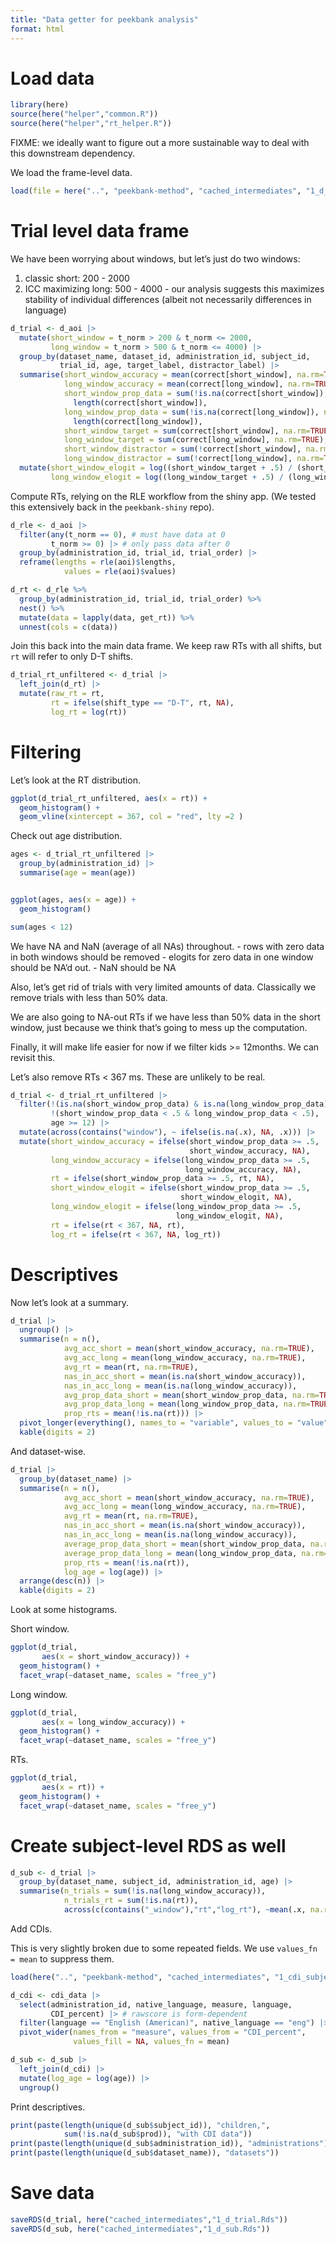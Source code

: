 ```yaml
---
title: "Data getter for peekbank analysis"
format: html
---
```


# Load data

```r
library(here)
source(here("helper","common.R"))
source(here("helper","rt_helper.R"))
```


FIXME: we ideally want to figure out a more sustainable way to deal with this downstream dependency.

We load the frame-level data. 

```r
load(file = here("..", "peekbank-method", "cached_intermediates", "1_d_aoi.Rds"))
```


# Trial level data frame

We have been worrying about windows, but let's just do two windows:

1. classic short: 200 - 2000
2. ICC maximizing long: 500 - 4000 - our analysis suggests this maximizes stability of individual differences (albeit not necessarily differences in language)

```r
d_trial <- d_aoi |>
  mutate(short_window = t_norm > 200 & t_norm <= 2000,
         long_window = t_norm > 500 & t_norm <= 4000) |>
  group_by(dataset_name, dataset_id, administration_id, subject_id,
           trial_id, age, target_label, distractor_label) |>
  summarise(short_window_accuracy = mean(correct[short_window], na.rm=TRUE),
            long_window_accuracy = mean(correct[long_window], na.rm=TRUE),
            short_window_prop_data = sum(!is.na(correct[short_window]), na.rm = TRUE) /
              length(correct[short_window]),
            long_window_prop_data = sum(!is.na(correct[long_window]), na.rm = TRUE) / 
              length(correct[long_window]),
            short_window_target = sum(correct[short_window], na.rm=TRUE),
            long_window_target = sum(correct[long_window], na.rm=TRUE),
            short_window_distractor = sum(!correct[short_window], na.rm=TRUE),
            long_window_distractor = sum(!correct[long_window], na.rm=TRUE)) |>
  mutate(short_window_elogit = log((short_window_target + .5) / (short_window_distractor + .5)),
         long_window_elogit = log((long_window_target + .5) / (long_window_distractor + .5)))
```

Compute RTs, relying on the RLE workflow from the shiny app. (We tested this extensively back in the `peekbank-shiny` repo). 

```r
d_rle <- d_aoi |>
  filter(any(t_norm == 0), # must have data at 0
         t_norm >= 0) |> # only pass data after 0
  group_by(administration_id, trial_id, trial_order) |>
  reframe(lengths = rle(aoi)$lengths, 
            values = rle(aoi)$values) 

d_rt <- d_rle %>%
  group_by(administration_id, trial_id, trial_order) %>%
  nest() %>%
  mutate(data = lapply(data, get_rt)) %>%
  unnest(cols = c(data))
```

Join this back into the main data frame. We keep raw RTs with all shifts, but `rt` will refer to only D-T shifts. 

```r
d_trial_rt_unfiltered <- d_trial |>
  left_join(d_rt) |>
  mutate(raw_rt = rt,
         rt = ifelse(shift_type == "D-T", rt, NA),
         log_rt = log(rt)) 
```

# Filtering

Let's look at the RT distribution. 

```r
ggplot(d_trial_rt_unfiltered, aes(x = rt)) + 
  geom_histogram() + 
  geom_vline(xintercept = 367, col = "red", lty =2 )
```


Check out age distribution.

```r
ages <- d_trial_rt_unfiltered |>
  group_by(administration_id) |>
  summarise(age = mean(age)) 


ggplot(ages, aes(x = age)) + 
  geom_histogram()

sum(ages < 12)
```

We have NA and NaN (average of all NAs) throughout. 
- rows with zero data in both windows should be removed
- elogits for zero data in one window should be NA'd out. 
- NaN should be NA

Also, let's get rid of trials with very limited amounts of data. Classically we remove trials with less than 50% data. 

We are also going to NA-out RTs if we have less than 50% data in the short window, just because we think that's going to mess up the computation. 

Finally, it will make life easier for now if we filter kids >= 12months. We can revisit this. 

Let's also remove RTs < 367 ms. These are unlikely to be real. 

```r
d_trial <- d_trial_rt_unfiltered |>
  filter(!(is.na(short_window_prop_data) & is.na(long_window_prop_data)), 
         !(short_window_prop_data < .5 & long_window_prop_data < .5), 
         age >= 12) |>
  mutate(across(contains("window"), ~ ifelse(is.na(.x), NA, .x))) |>
  mutate(short_window_accuracy = ifelse(short_window_prop_data >= .5, 
                                        short_window_accuracy, NA),
         long_window_accuracy = ifelse(long_window_prop_data >= .5, 
                                       long_window_accuracy, NA),
         rt = ifelse(short_window_prop_data >= .5, rt, NA),
         short_window_elogit = ifelse(short_window_prop_data >= .5, 
                                      short_window_elogit, NA), 
         long_window_elogit = ifelse(long_window_prop_data >= .5, 
                                     long_window_elogit, NA), 
         rt = ifelse(rt < 367, NA, rt), 
         log_rt = ifelse(rt < 367, NA, log_rt))

```

# Descriptives


Now let's look at a summary. 

```r
d_trial |>
  ungroup() |>
  summarise(n = n(), 
            avg_acc_short = mean(short_window_accuracy, na.rm=TRUE),
            avg_acc_long = mean(long_window_accuracy, na.rm=TRUE),
            avg_rt = mean(rt, na.rm=TRUE),
            nas_in_acc_short = mean(is.na(short_window_accuracy)),
            nas_in_acc_long = mean(is.na(long_window_accuracy)),
            avg_prop_data_short = mean(short_window_prop_data, na.rm=TRUE),
            avg_prop_data_long = mean(long_window_prop_data, na.rm=TRUE),
            prop_rts = mean(!is.na(rt))) |>
  pivot_longer(everything(), names_to = "variable", values_to = "value") |>
  kable(digits = 2)
```

And dataset-wise. 

```r
d_trial |>
  group_by(dataset_name) |>
  summarise(n = n(), 
            avg_acc_short = mean(short_window_accuracy, na.rm=TRUE),
            avg_acc_long = mean(long_window_accuracy, na.rm=TRUE),
            avg_rt = mean(rt, na.rm=TRUE),
            nas_in_acc_short = mean(is.na(short_window_accuracy)),
            nas_in_acc_long = mean(is.na(long_window_accuracy)),
            average_prop_data_short = mean(short_window_prop_data, na.rm=TRUE),
            average_prop_data_long = mean(long_window_prop_data, na.rm=TRUE),
            prop_rts = mean(!is.na(rt)), 
            log_age = log(age)) |>
  arrange(desc(n)) |>
  kable(digits = 2)
```

Look at some histograms. 

Short window. 

```r
ggplot(d_trial, 
       aes(x = short_window_accuracy)) +
  geom_histogram() + 
  facet_wrap(~dataset_name, scales = "free_y")
```


Long window.

```r
ggplot(d_trial, 
       aes(x = long_window_accuracy)) +
  geom_histogram() + 
  facet_wrap(~dataset_name, scales = "free_y")
```
RTs. 

```r
ggplot(d_trial, 
       aes(x = rt)) +
  geom_histogram() + 
  facet_wrap(~dataset_name, scales = "free_y")
```

# Create subject-level RDS as well

```r
d_sub <- d_trial |>
  group_by(dataset_name, subject_id, administration_id, age) |>
  summarise(n_trials = sum(!is.na(long_window_accuracy)), 
            n_trials_rt = sum(!is.na(rt)),
            across(c(contains("_window"),"rt","log_rt"), ~mean(.x, na.rm=TRUE)))
```

Add CDIs.

This is very slightly broken due to some repeated fields. We use `values_fn = mean` to suppress them. 

```r
load(here("..", "peekbank-method", "cached_intermediates", "1_cdi_subjects.Rds"))

d_cdi <- cdi_data |>
  select(administration_id, native_language, measure, language, 
         CDI_percent) |> # rawscore is form-dependent
  filter(language == "English (American)", native_language == "eng") |>
  pivot_wider(names_from = "measure", values_from = "CDI_percent", 
              values_fill = NA, values_fn = mean)
```


```r
d_sub <- d_sub |>
  left_join(d_cdi) |>
  mutate(log_age = log(age)) |>
  ungroup()
```

Print descriptives. 

```r
print(paste(length(unique(d_sub$subject_id)), "children,",
            sum(!is.na(d_sub$prod)), "with CDI data"))
print(paste(length(unique(d_sub$administration_id)), "administrations"))
print(paste(length(unique(d_sub$dataset_name)), "datasets"))
```


# Save data

```r
saveRDS(d_trial, here("cached_intermediates","1_d_trial.Rds"))
saveRDS(d_sub, here("cached_intermediates","1_d_sub.Rds"))
```

